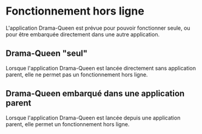 # Fonctionnement hors ligne

L'application Drama-Queen est prévue pour pouvoir fonctionner seule, ou pour être embarquée directement dans une autre application.

## Drama-Queen "seul"

Lorsque l'application Drama-Queen est lancée directement sans application parent, elle ne permet pas un fonctionnement hors ligne.

## Drama-Queen embarqué dans une application parent

Lorsque l'application Drama-Queen est lancée depuis une application parent, elle permet un fonctionnement hors ligne.

